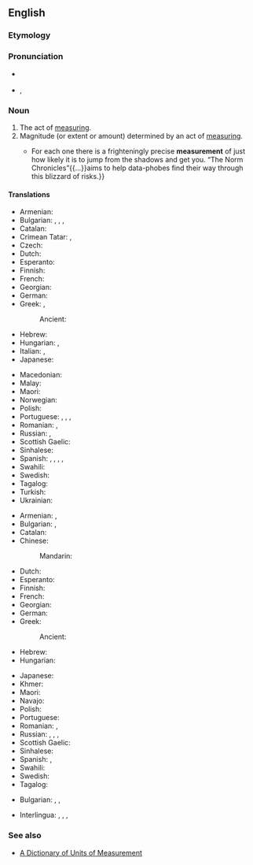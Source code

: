 ==English==
{{wikipedia|dab=Measurement}}

===Etymology===
{{suffix|en|measure|ment}}

===Pronunciation===
* {{a|RP}} {{IPA|en|/ˈmeʒ.ə.mənt/}}
* {{a|GenAm}}, {{IPA|en|/ˈmeʒ.ɚ.mənt/}}

===Noun===
{{en-noun}}

# The act of [[measure|measuring]].
# Magnitude (or extent or amount) determined by an act of [[measure|measuring]].
#* {{quote-journal|en|date=2013-06-22|volume=407|issue=8841|page=76|magazine={{w|The Economist}}
|title=[http://www.economist.com/news/books-and-arts/21579801-making-sense-statistics-riddle-our-days-snakes-and-ladders Snakes and ladders]
|passage=Risk is everywhere.{{...}}For each one there is a frighteningly precise '''measurement''' of just how likely it is to jump from the shadows and get you. “The Norm Chronicles”{{...}}aims to help data-phobes find their way through this blizzard of risks.}}

====Translations====
{{trans-top|act of measuring}}
* Armenian: {{t+|hy|չափում}}
* Bulgarian: {{t+|bg|мерене|n}}, {{t+|bg|измѐрване|n}}, {{t+|bg|премѐрване|n}}, {{t+|bg|измерѐние|n}}
* Catalan: {{t+|ca|mesurament|m}}
* Crimean Tatar: {{t|crh|ölçev}}, {{t|crh|ölçeme}}
* Czech: {{t+|cs|měření|n}}
* Dutch: {{t+|nl|meting|f}}
* Esperanto: {{t|eo|mezurado}}
* Finnish: {{t+|fi|mittaus}}
* French: {{t+|fr|mesure|f}}
* Georgian: {{t|ka|გაზომვა}}
* German: {{t+|de|Messung|f}}
* Greek: {{t+|el|καταμέτρηση|f}}, {{t+|el|μέτρηση|f}}
*: Ancient: {{t|grc|μέτρησις|f}}
* Hebrew: {{t+|he|מדידה|tr=medida}}
* Hungarian: {{t+|hu|mérés}}, {{t|hu|megmérés}}
* Italian: {{t+|it|misurazione}}, {{t+|it|misura}}
* Japanese: {{t+|ja|測定|tr=sokutei|sc=Jpan}}
{{trans-mid}}
* Macedonian: {{t|mk|мерење|n}}
* Malay: {{t|ms|sukatan}}
* Maori: {{t|mi|inenga}}
* Norwegian: {{t+|no|måling}}
* Polish: {{t+|pl|pomiar|m}}
* Portuguese: {{t+|pt|medida|f}}, {{t+|pt|medição|f}}, {{t+|pt|mensuração|f}}, {{t+|pt|medição}}
* Romanian: {{t+|ro|măsurare|f}}, {{t+|ro|măsurătoare}}
* Russian: {{t+|ru|измере́ние|n}}, {{t+|ru|обме́р|m}}
* Scottish Gaelic: {{t|gd|tomhas|m}}
* Sinhalese: {{t|si|මැනීම|sc=Sinh}}
* Spanish: {{t+|es|medida}}, {{t+|es|medición|m}}, {{t+|es|medidas|f-p}}, {{t+|es|mediciones|m-p}}, {{t+|es|medición}}
* Swahili: {{t+|sw|kipimo}}
* Swedish: {{t+|sv|mätning|c}}
* Tagalog: {{t|tl|sukat}}
* Turkish: {{t+|tr|ölçüm}}
* Ukrainian: {{t+|uk|вимірювання|c|sc=Cyrl}}
{{trans-bottom}}

{{trans-top|magnitude determined by measuring}}
* Armenian: {{t+|hy|չափ}}, {{t+|hy|չափում}}
* Bulgarian: {{t+|bg|размѐр|m}}, {{t+|bg|мя̀рка|f}}
* Catalan: {{t+|ca|mesura|f}}
* Chinese:
*: Mandarin: {{t+|cmn|尺寸|tr=chǐcùn|sc=Hani}}
* Dutch: {{t+|nl|meting|f}}
* Esperanto: {{t|eo|mezuro}}
* Finnish: {{t|fi|mittaustulos}}
* French: {{t+|fr|mesure|f}}
* Georgian: {{t|ka|ზომა}}
* German: {{t+|de|Maß|n}}
* Greek: {{t+|el|διαστάσεις|f-p}}
*: Ancient: {{t|grc|μέτρον|n}}
* Hebrew: {{t+|he|מדידה|tr=medida}}
* Hungarian: {{t+|hu|méret}}
{{trans-mid}}
* Japanese: {{t|ja|測定値|tr=sokutei-chi|sc=Jpan}}
* Khmer: {{t+|km|រង្វាស់|tr=rʊəŋvoah|sc=Khmr}}
* Maori: {{t|mi|inenga}}
* Navajo: {{t|nv|íʼneelʼąąh}}
* Polish: {{t+|pl|wielkość|f}}
* Portuguese: {{t+|pt|medida}}
* Romanian: {{t+|ro|măsură|f}}, {{t+|ro|mărime|f}}
* Russian: {{t+|ru|разме́р|m}}, {{t+|ru|ме́ра|f}}, {{t+|ru|ме́рка|f}}, {{t+|ru|измере́ние|n}}
* Scottish Gaelic: {{t|gd|tomhas|m}}
* Sinhalese: {{t+|si|මිම්ම|sc=Sinh}}
* Spanish: {{t+|es|medida}}, {{t+|es|medidas|f-p}}
* Swahili: {{t+|sw|kipimo}}
* Swedish: {{t+|sv|mått|n}}
* Tagalog: {{t|tl|sukat}}
{{trans-bottom}}

{{checktrans-top}}
* Bulgarian: {{t+check|bg|мерене}}, {{t+check|bg|измерване}}, {{t+check|bg|мярка}}
{{trans-mid}}
* Interlingua: {{t-check|ia|mensura}}, {{t-check|ia|mesura}}, {{t-check|ia|mensuration}}, {{t-check|ia|mesuration}}
{{trans-bottom}}

===See also===
* [http://www.unc.edu/~rowlett/units/ A Dictionary of Units of Measurement]